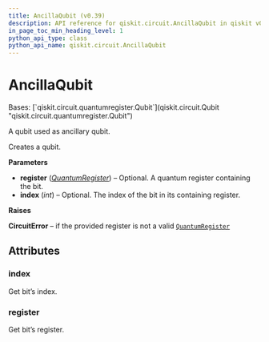 ```yaml
---
title: AncillaQubit (v0.39)
description: API reference for qiskit.circuit.AncillaQubit in qiskit v0.39
in_page_toc_min_heading_level: 1
python_api_type: class
python_api_name: qiskit.circuit.AncillaQubit
---
```


# AncillaQubit

<Class id="qiskit.circuit.AncillaQubit" isDedicatedPage={true} github="https://github.com/qiskit/qiskit/tree/stable/0.22/qiskit/circuit/quantumregister.py" signature="AncillaQubit(register=None, index=None)" modifiers="class">
  Bases: [`qiskit.circuit.quantumregister.Qubit`](qiskit.circuit.Qubit "qiskit.circuit.quantumregister.Qubit")

  A qubit used as ancillary qubit.

  Creates a qubit.

  **Parameters**

  *   **register** ([*QuantumRegister*](qiskit.circuit.QuantumRegister "qiskit.circuit.QuantumRegister")) – Optional. A quantum register containing the bit.
  *   **index** (*int*) – Optional. The index of the bit in its containing register.

  **Raises**

  **CircuitError** – if the provided register is not a valid [`QuantumRegister`](qiskit.circuit.QuantumRegister "qiskit.circuit.QuantumRegister")

  ## Attributes

  ### index

  <Attribute id="qiskit.circuit.AncillaQubit.index">
    Get bit’s index.
  </Attribute>

  ### register

  <Attribute id="qiskit.circuit.AncillaQubit.register">
    Get bit’s register.
  </Attribute>
</Class>

